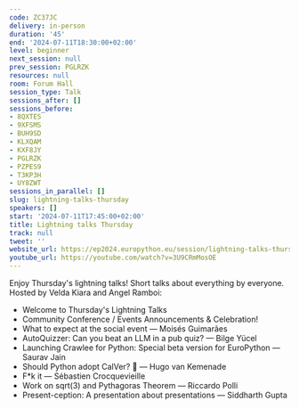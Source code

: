 ```yaml
---
code: ZC37JC
delivery: in-person
duration: '45'
end: '2024-07-11T18:30:00+02:00'
level: beginner
next_session: null
prev_session: PGLRZK
resources: null
room: Forum Hall
session_type: Talk
sessions_after: []
sessions_before:
- 8QXTES
- 9XFSMS
- BUH9SD
- KLXQAM
- KXF8JY
- PGLRZK
- PZPES9
- T3KP3H
- UY8ZWT
sessions_in_parallel: []
slug: lightning-talks-thursday
speakers: []
start: '2024-07-11T17:45:00+02:00'
title: Lightning talks Thursday
track: null
tweet: ''
website_url: https://ep2024.europython.eu/session/lightning-talks-thursday
youtube_url: https://youtube.com/watch?v=3U9CRmMosOE
---
```


Enjoy Thursday's lightning talks! Short talks about everything by everyone. Hosted by Velda Kiara and Angel Ramboi:

- Welcome to Thursday's Lightning Talks
- Community Conference / Events Announcements & Celebration!
- What to expect at the social event — Moisés Guimarães
- AutoQuizzer: Can you beat an LLM in a pub quiz? — Bilge Yücel
- Launching Crawlee for Python: Special beta version for EuroPython — Saurav Jain
- Should Python adopt CalVer? 📅 — Hugo van Kemenade
- F*k it — Sébastien Crocquevieille
- Work on sqrt(3) and Pythagoras Theorem — Riccardo Polli
- Present-ception: A presentation about presentations — Siddharth Gupta
